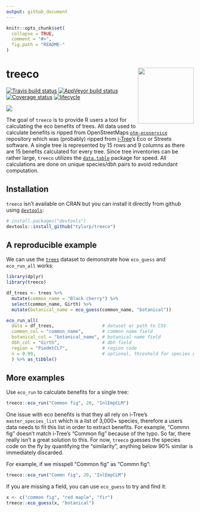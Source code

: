 ```yaml
---
output: github_document
---
```


<!-- README.md is generated from README.Rmd. Please edit that file -->

```r
knitr::opts_chunk$set(
  collapse = TRUE,
  comment = "#>",
  fig.path = "README-"
)
```

# treeco <img src="man/figures/logo.png" align="right" height=150/>

[![Travis build status](https://travis-ci.org/tyluRp/treeco.svg?branch=master)](https://travis-ci.org/tyluRp/treeco)
[![AppVeyor build status](https://ci.appveyor.com/api/projects/status/github/tyluRp/treeco?branch=master&svg=true)](https://ci.appveyor.com/project/tyluRp/treeco)
[![Coverage status](https://codecov.io/gh/tyluRp/treeco/branch/master/graph/badge.svg)](https://codecov.io/github/tyluRp/treeco?branch=master)
[![lifecycle](https://img.shields.io/badge/lifecycle-experimental-orange.svg)](https://www.tidyverse.org/lifecycle/#experimental)

<img src="man/figures/co2_plot.png" align="center"/>

The goal of `treeco` is to provide R users a tool for calculating the eco benefits of trees. All data used to calculate benefits is ripped from OpenStreetMaps [`otm-ecoservice`](https://github.com/OpenTreeMap/otm-ecoservice) repository which was (probably) ripped from [i-Tree](https://www.itreetools.org/)'s Eco or Streets software. A single tree is represented by 15 rows and 9 columns as there are 15 benefits calculated for every tree. Since tree inventories can be rather large, `treeco` utilizes the [`data.table`](https://github.com/Rdatatable/data.table) package for speed. All calculations are done on unique species/dbh pairs to avoid redundant computation. 

## Installation

`treeco` isn't available on CRAN but you can install it directly from github using [`devtools`](https://github.com/r-lib/devtools):

```r
# install.packages("devtools")
devtools::install_github("tylurp/treeco")
```

## A reproducible example

We can use the [`trees`](https://stat.ethz.ch/R-manual/R-patched/library/datasets/html/trees.html) dataset to demonstrate how `eco_guess` and `eco_run_all` works:

```r
library(dplyr)
library(treeco)

df_trees <- trees %>% 
  mutate(common_name = "Black cherry") %>% 
  select(common_name, Girth) %>% 
  mutate(botanical_name = eco_guess(common_name, "botanical"))

eco_run_all(
  data = df_trees,                  # dataset or path to CSV
  common_col = "common_name",       # common name field
  botanical_col = "botanical_name", # botanical name field
  dbh_col = "Girth",                # dbh field
  region = "PiedmtCLT",             # region code
  n = 0.99,                         # optional, threshold for species guessing
  ) %>% as_tibble()
```

## More examples

Use `eco_run` to calculate benefits for a single tree:

```r
treeco::eco_run("Common fig", 20, "InlEmpCLM")
```

One issue with eco benefits is that they all rely on i-Tree's `master_species_list` which is a list of 3,000+ species, therefore a users data needs to fit this list in order to extract benefits. For example, "Commn fig" doesn't match i-Tree's "Common fig" because of the typo. So far, there really isn't a great solution to this. For now, `treeco` guesses the species code on the fly by quantifying the "similarity", anything below 90% similar is immediately discarded.

For example, if we misspell "Common fig" as "Commn fig":

```r
treeco::eco_run("Commn fig", 20, "InlEmpCLM")
```

If you are missing a field, you can use `eco_guess` to try and find it:

```r
x <- c("common fig", "red maple", "fir")
treeco::eco_guess(x, "botanical")
```
